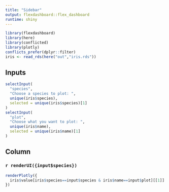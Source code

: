 ```yaml
---
title: "Sidebar"
output: flexdashboard::flex_dashboard
runtime: shiny
---
```


```r
library(flexdashboard)
library(here)
library(conflicted)
library(plotly)
conflicts_prefer(dplyr::filter)
iris <- read_rds(here("out","iris.rds"))
```

Inputs {.sidebar}
-------------------------------------

```r
selectInput(
  "species",
  "Choose a species to plot: ",
  unique(iris$species),
  selected = unique(iris$species)[1]
)
selectInput(
  "plot",
  "Choose what you want to plot: ",
  unique(iris$name),
  selected = unique(iris$name)[1]
)
```
 
Column
-------------------------------------
    
### `r renderUI({input$species})`
    
```r
renderPlotly({
  iris$value[iris$species==input$species & iris$name==input$plot][[1]]
})
```
    











